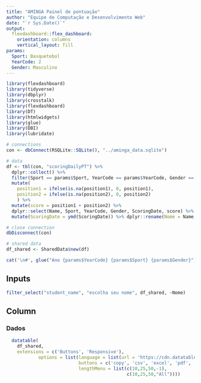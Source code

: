 ```yaml
---
title: "AMINGA Painel de pontuação"
author: "Equipe de Computação e Desenvolvimento Web"
date: "`r Sys.Date()`"
output: 
  flexdashboard::flex_dashboard:
    orientation: columns
    vertical_layout: fill
params:
  Sport: Basquetebol
  YearCode: 2
  Gender: Masculino
---
```


```r
library(flexdashboard)
library(tidyverse)
library(dbplyr)
library(crosstalk)
library(flexdashboard)
library(DT)
library(htmlwidgets)
library(glue)
library(DBI)
library(lubridate)

# connections
con <- dbConnect(RSQLite::SQLite(), "../aminga_data.sqlite")

# data
df <- tbl(con, "scoringDailyPT") %>% 
  dplyr::collect() %>% 
  filter(Sport == params$Sport, YearCode == params$YearCode, Gender == params$Gender) %>% 
  mutate(
    position1 = ifelse(is.na(position1), 0, position1),
    position2 = ifelse(is.na(position2), 0, position2)
    ) %>% 
  mutate(score = position1 + position2) %>% 
  dplyr::select(Name, Sport, YearCode, Gender, ScoringDate, score) %>%
  mutate(ScoringDate = ymd(ScoringDate)) %>% dplyr::rename(Nome = Name, Esporte = Sport, Ano = YearCode, Gênero=Gender, Data=ScoringDate, Pontuação = score)

# close connection
dbDisconnect(con) 

# shared data
df_shared <- SharedData$new(df)
```


```r
cat('\n#', glue("Ano {params$YearCode} {params$Sport} {params$Gender}"), "\n")
```


Inputs {.sidebar}
-------------------------------------------------------------------------

```r
filter_select("student_name", "escolha seu nome", df_shared, ~Nome)
```

Column
-------------------------------------

### Dados

```r
  datatable(
    df_shared,
    extensions = c('Buttons', 'Responsive'),
            options = list(language = list(url = 'https://cdn.datatables.net/plug-ins/1.12.1/i18n/pt-PT.json'), dom = 'Blfrtip',
                           buttons = c('copy', 'csv', 'excel', 'pdf', 'print'),
                           lengthMenu = list(c(10,25,50,-1),
                                             c(10,25,50,"All"))))
```
